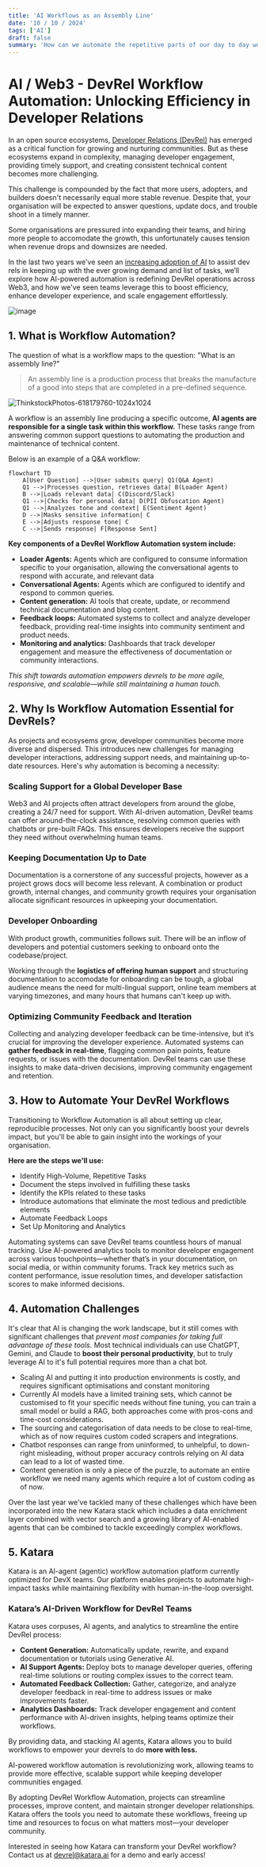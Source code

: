 ```yaml
---
title: 'AI Workflows as an Assembly Line'
date: '10 / 10 / 2024'
tags: ['AI']
draft: false
summary: 'How can we automate the repetitive parts of our day to day work?'
---
```



# AI / Web3 - DevRel Workflow Automation: Unlocking Efficiency in Developer Relations

In an open source ecosystems, [Developer Relations (DevRel)](https://developerrelations.com/what-is-developer-relations) has emerged as a critical function for growing and nurturing communities. But as these ecosystems expand in complexity, managing developer engagement, providing timely support, and creating consistent technical content becomes more challenging. 

This challenge is compounded by the fact that more users, adopters, and builders doesn't necessarily equal more stable revenue. Despite that, your organisation will be expected to answer questions, update docs, and trouble shoot in a timely manner.

Some organisations are pressured into expanding their teams, and hiring more people to accomodate the growth, this unfortunately causes tension when revenue drops and downsizes are needed.

In the last two years we've seen an [increasing adoption of AI](https://assets-c4akfrf5b4d3f4b7.z01.azurefd.net/assets/2024/05/2024_Work_Trend_Index_Annual_Report_6_7_24_666b2e2fafceb.pdf) to assist dev rels in keeping up with the ever growing demand and list of tasks, we’ll explore how AI-powered automation is redefining DevRel operations across Web3, and how we've seen teams leverage this to boost efficiency, enhance developer experience, and scale engagement effortlessly.

![image](https://hackmd.io/_uploads/r1Wt3qKCA.png)


## 1. What is Workflow Automation?


The question of what is a workflow maps to the question: "What is an assembly line?"

>  An assembly line is a production process that breaks the manufacture of a good into steps that are completed in a pre-defined sequence.

![ThinkstockPhotos-618179760-1024x1024](https://hackmd.io/_uploads/ByDqtqt00.jpg)

A workflow is an assembly line producing a specific outcome, **AI agents are responsible for a single task within this workflow.** These tasks range from answering common support questions to automating the production and maintenance of technical content.

Below is an example of a Q&A workflow:

```mermaid
flowchart TD
    A[User Question] -->|User submits query| Q1(Q&A Agent)
    Q1 -->|Processes question, retrieves data| B(Loader Agent)
    B -->|Loads relevant data| C(Discord/Slack)
    Q1 -->|Checks for personal data| D(PII Obfuscation Agent)
    Q1 -->|Analyzes tone and context| E(Sentiment Agent)
    D -->|Masks sensitive information| C
    E -->|Adjusts response tone| C
    C -->|Sends response| F[Response Sent]
```

**Key components of a DevRel Workflow Automation system include:**

- **Loader Agents:** Agents which are configured to consume information specific to your organisation, allowing the conversational agents to respond with accurate, and relevant data 
- **Conversational Agents:** Agents which are configured to identify and respond to common queries.
- **Content generation:** AI tools that create, update, or recommend technical documentation and blog content.
- **Feedback loops:** Automated systems to collect and analyze developer feedback, providing real-time insights into community sentiment and product needs.
- **Monitoring and analytics:** Dashboards that track developer engagement and measure the effectiveness of documentation or community interactions.

*This shift towards automation empowers devrels to be more agile, responsive, and scalable—while still maintaining a human touch.*

## 2. Why Is Workflow Automation Essential for DevRels?

As projects and ecosysems grow, developer communities become more diverse and dispersed. This introduces new challenges for managing developer interactions, addressing support needs, and maintaining up-to-date resources. Here's why automation is becoming a necessity:

### Scaling Support for a Global Developer Base

Web3 and AI projects often attract developers from around the globe, creating a 24/7 need for support. With AI-driven automation, DevRel teams can offer around-the-clock assistance, resolving common queries with chatbots or pre-built FAQs. This ensures developers receive the support they need without overwhelming human teams.

### Keeping Documentation Up to Date

Documentation is a cornerstone of any successful projects, however as a project grows docs will become less relevant. A combination or product growth, internal changes, and community growth requires your organisation allocate significant resources in upkeeping your documentation. 

### Developer Onboarding

With product growth, communities follows suit. There will be an inflow of developers and potential customers seeking to onboard onto the codebase/project. 

Working through the **logistics of offering human support** and structuring documentation to accomodate for onboarding can be tough, a global audience means the need for multi-lingual support, online team members at varying timezones, and many hours that humans can't keep up with.

### Optimizing Community Feedback and Iteration

Collecting and analyzing developer feedback can be time-intensive, but it’s crucial for improving the developer experience. Automated systems can **gather feedback in real-time**, flagging common pain points, feature requests, or issues with the documentation. DevRel teams can use these insights to make data-driven decisions, improving community engagement and retention.

## 3. How to Automate Your DevRel Workflows

Transitioning to Workflow Automation is all about setting up clear, reproducible processes. Not only can you significantly boost your devrels impact, but you'll be able to gain insight into the workings of your organisation.

**Here are the steps we'll use:**
- Identify High-Volume, Repetitive Tasks
- Document the steps involved in fulfilling these tasks
- Identify the KPIs related to these tasks 
- Introduce automations that eliminate the most tedious and predictible elements
- Automate Feedback Loops
- Set Up Monitoring and Analytics 

Automating systems can save DevRel teams countless hours of manual tracking. Use AI-powered analytics tools to monitor developer engagement across various touchpoints—whether that’s in your documentation, on social media, or within community forums. Track key metrics such as content performance, issue resolution times, and developer satisfaction scores to make informed decisions.

## 4. Automation Challenges

It's clear that AI is changing the work landscape, but it still comes with significant challenges that *prevent most companies for taking full advantage of these tools.* Most technical individuals can use ChatGPT, Gemini, and Claude to **boost their personal productivity**, but to truly leverage AI to it's full potential requires more than a chat bot. 

- Scaling AI and putting it into production environments is costly, and requires significant optimisations and constant monitoring
- Currently AI models have a limited training sets, which cannot be customised to fit your specific needs without fine tuning, you can train a small model or build a RAG, both approaches come with pros-cons and time-cost considerations.
- The sourcing and categorisation of data needs to be close to real-time, which as of now requires custom coded scrapers and integrations.
- Chatbot responses can range from uninformed, to unhelpful, to down-right misleading, without proper accuracy controls relying on AI data can lead to a lot of wasted time.
- Content generation is only a piece of the puzzle, to automate an entire workflow we need many agents which require a lot of custom coding as of now.

Over the last year we've tackled many of these challenges which have been incorporated into the new Katara stack which includes a data enrichment layer combined with vector search and a growing library of AI-enabled agents that can be combined to tackle exceedingly complex workflows.

## 5. Katara

Katara is an AI-agent (agentic) workflow automation platform currently optimized for DevX teams. Our platform enables projects to automate high-impact tasks while maintaining flexibility with human-in-the-loop oversight.

### Katara’s AI-Driven Workflow for DevRel Teams

Katara uses corpuses, AI agents, and analytics to streamline the entire DevRel process:

- **Content Generation:** Automatically update, rewrite, and expand documentation or tutorials using Generative AI.
- **AI Support Agents:** Deploy bots to manage developer queries, offering real-time solutions or routing complex issues to the correct team.
- **Automated Feedback Collection:** Gather, categorize, and analyze developer feedback in real-time to address issues or make improvements faster.
- **Analytics Dashboards:** Track developer engagement and content performance with AI-driven insights, helping teams optimize their workflows.

By providing data, and stacking AI agents, Katara allows you to build workflows to empower your devrels to do **more with less.**

AI-powered workflow automation is revolutionizing work, allowing teams to provide more effective, scalable support while keeping developer communities engaged.

By adopting DevRel Workflow Automation, projects can streamline processes, improve content, and maintain stronger developer relationships. Katara offers the tools you need to automate these workflows, freeing up time and resources to focus on what matters most—your developer community.

Interested in seeing how Katara can transform your DevRel workflow? Contact us at devrel@katara.ai for a demo and early access!
